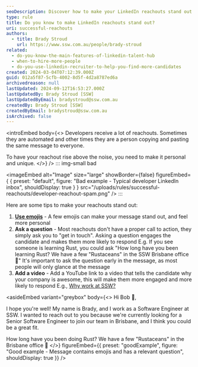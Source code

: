 ```yaml
---
seoDescription: Discover how to make your LinkedIn reachouts stand out with personalized and engaging tips.
type: rule
title: Do you know to make LinkedIn reachouts stand out?
uri: successful-reachouts
authors:
  - title: Brady Stroud
    url: https://www.ssw.com.au/people/brady-stroud
related:
  - do-you-know-the-main-features-of-linkedin-talent-hub
  - when-to-hire-more-people
  - do-you-use-linkedin-recruiter-to-help-you-find-more-candidates
created: 2024-03-04T07:12:39.000Z
guid: 012a5f87-5cfb-4002-8d5f-4d2a8787ed6a
archivedreason: null
lastUpdated: 2024-09-12T16:53:27.000Z
lastUpdatedBy: Brady Stroud [SSW]
lastUpdatedByEmail: bradystroud@ssw.com.au
createdBy: Brady Stroud [SSW]
createdByEmail: bradystroud@ssw.com.au
isArchived: false
---
```


<introEmbed
  body={<>
Developers receive a lot of reachouts. Sometimes they are automated and other times they are a person copying and pasting the same message to everyone.

To have your reachout rise above the noise, you need to make it personal and unique.
  </>}
/>
::: img-small bad

<imageEmbed
  alt="Image"
  size="large"
  showBorder={false}
  figureEmbed={ {
    preset: "default",
    figure: "Bad example - Typical developer LinkedIn inbox",
    shouldDisplay: true
  } }
  src="/uploads/rules/successful-reachouts/developer-reachout-spam.png"
/>
:::

Here are some tips to make your reachouts stand out:

1. **[Use emojis](/use-emojis)** - A few emojis can make your message stand out, and feel more personal
2. **Ask a question** - Most reachouts don't have a proper call to action, they simply ask you to "get in touch". Asking a question engages the candidate and makes them more likely to respond
E.g. If you see someone is learning Rust, you could ask "How long have you been learning Rust? We have a few "Rustaceans" in the SSW Brisbane office 🦀"
It's important to ask the question early in the message, as most people will only glance at the message
3. **Add a video** - Add a YouTube link to a video that tells the candidate why your company is awesome, this will make them more engaged and more likely to respond
   E.g., [Why work at SSW?](https://www.youtube.com/watch?v=tWuutobJtdg)

<asideEmbed
  variant="greybox"
  body={<>
    Hi Bob 👋,

I hope you're well! My name is Brady, and I work as a Software Engineer at SSW. I wanted to reach out to you because we're currently looking for a Senior Software Engineer to join our team in Brisbane, and I think you could be a great fit.

How long have you been doing Rust?
We have a few "Rustaceans" in the Brisbane office 🦀
  </>}
  figureEmbed={{
    preset: "goodExample",
    figure: "Good example - Message contains emojis and has a relevant question",
    shouldDisplay: true
  }}
/>
